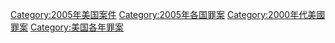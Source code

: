 [[Category:2005年美国案件|Category:2005年美国案件]]
[[Category:2005年各国罪案|Category:2005年各国罪案]]
[[Category:2000年代美國罪案|Category:2000年代美國罪案]]
[[Category:美国各年罪案|Category:美国各年罪案]]